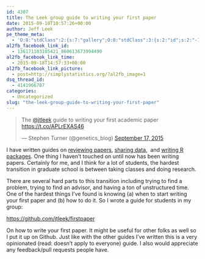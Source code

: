 ```yaml
---
id: 4307
title: The Leek group guide to writing your first paper
date: 2015-09-18T10:57:26+00:00
author: Jeff Leek
pe_theme_meta:
  - 'O:8:"stdClass":2:{s:7:"gallery";O:8:"stdClass":3:{s:2:"id";s:2:"-1";s:5:"width";s:0:"";s:6:"height";s:0:"";}s:5:"video";O:8:"stdClass":1:{s:2:"id";s:2:"-1";}}'
al2fb_facebook_link_id:
  - 136171103105421_860613673994490
al2fb_facebook_link_time:
  - 2015-09-18T14:57:33+00:00
al2fb_facebook_link_picture:
  - post=http://simplystatistics.org/?al2fb_image=1
dsq_thread_id:
  - 4141966787
categories:
  - Uncategorized
slug: "the-leek-group-guide-to-writing-your-first-paper"
---
```

<blockquote class="twitter-tweet" width="550">
  <p lang="en" dir="ltr">
    The <a href="https://twitter.com/jtleek">@jtleek</a> guide to writing your first academic paper <a href="https://t.co/APLrEXAS46">https://t.co/APLrEXAS46</a>
  </p>
  
  <p>
    &mdash; Stephen Turner (@genetics_blog) <a href="https://twitter.com/genetics_blog/status/644540432534368256">September 17, 2015</a>
  </p>
</blockquote>



I have written guides on [reviewing papers](https://github.com/jtleek/reviews), [sharing data](https://github.com/jtleek/datasharing),  and [writing R packages](https://github.com/jtleek/rpackages). One thing I haven't touched on until now has been writing papers. Certainly for me, and I think for a lot of students, the hardest transition in graduate school is between taking classes and doing research.

There are several hard parts to this transition including trying to find a problem, trying to find an advisor, and having a ton of unstructured time. One of the hardest things I've found is knowing (a) when to start writing your first paper and (b) how to do it. So I wrote a guide for students in my group:

<https://github.com/jtleek/firstpaper>

On how to write your first paper. It might be useful for other folks as well so I put it up on Github. Just like with the other guides I've written this is a very opinionated (read: doesn't apply to everyone) guide. I also would appreciate any feedback/pull requests people have.
